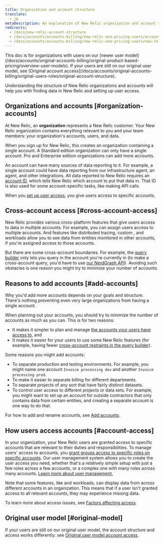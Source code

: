 ```yaml
---
title: Organization and account structure
translate:
  - jp
metaDescription: An explanation of New Relic organization and account structure.
redirects:
  - /docs/new-relic-account-structure
  - /docs/accounts/accounts-billing/new-relic-one-pricing-users/account-user-structure
  - /docs/accounts/accounts-billing/new-relic-one-pricing-users/new-relic-account-structure 
---
```


<Callout variant="tip">
This doc is for organizations with users on our [newer user model](/docs/accounts/original-accounts-billing/original-product-based-pricing/overview-user-models). If your users are still on our original user model, see [Original account access](/docs/accounts/original-accounts-billing/original-users-roles/original-account-structure).
</Callout>

Understanding the structure of New Relic organizations and accounts will help you with finding data in New Relic and setting up user access. 

## Organizations and accounts [#organization-accounts]

At New Relic, an **organization** represents a New Relic customer. Your New Relic organization contains everything relevant to you and your team members: your organization's accounts, users, and data.

When you sign up for New Relic, this creates an organization containing a single account. A Standard edition organization can only have a single account. Pro and Enterprise edition organizations can add more accounts. 

An account can have many sources of data reporting to it. For example, a single account could have data reporting from our infrastructure agent, an <InlinePopover type="apm" /> agent, and other integrations. All data reported to New Relic requires an [account ID](/docs/accounts/accounts-billing/account-structure/account-id), which tells New Relic which account to put that data in. That ID is also used for some account-specific tasks, like making API calls. 

When you [set up user access](#account-access), you give users access to specific accounts. 

## Cross-account access [#cross-account-access]

New Relic provides various cross-platform features that give users access to data in multiple accounts. For example, you can assign users access to multiple accounts. And features like distributed tracing, custom <InlinePopover type="dashboards" />, and workloads allow you to see data from entities monitored in other accounts, if you're assigned access to those accounts. 

But there are some cross-account boundaries. For example, the [query builder](/docs/query-your-data/explore-query-data/query-builder/introduction-query-builder) only lets you query in the account you're currently in (to make a cross-account query, you'd have to use [our NerdGraph API](/docs/apis/nerdgraph/examples/nerdgraph-nrql-tutorial)). Avoiding such obstacles is one reason you might try to minimize your number of accounts. 

## Reasons to add accounts [#add-accounts]

Why you'd add more accounts depends on your goals and structure. There's nothing preventing even very large organizations from having a single account. 

When planning out your accounts, you should try to minimize the number of accounts as much as you can. This is for two reasons:

* It makes it simpler to plan and manage [the accounts your users have access to](#account-access), and
* It makes it easier for your users to use some New Relic features (for example, having fewer [cross-account restraints in the query builder](#cross-account-access)).

Some reasons you might add accounts: 

* To separate production and testing environments. For example, you might name one account `Invoice processing dev` and another `Invoice processing prod`.
* To make it easier to separate billing for different departments. 
* To separate projects of any sort that have fairly distinct datasets. 
* To control user access to different projects or data sets. For example, you might want to set up an account for outside contractors that only contains data from certain entities, and creating a separate account is one way to do that. 

For how to add and rename accounts, see [Add accounts](/docs/accounts/accounts-billing/account-structure/add-accounts). 

## How users access accounts [#account-access]

In your organization, your New Relic users are granted access to specific accounts that are relevant to their duties and responsibilities. To manage users' access to accounts, you [grant groups access to specific roles on specific accounts](/docs/accounts/accounts-billing/new-relic-one-user-management/user-management-concepts#understand-concepts). Our user management system allows you to create the user access you need, whether that's a relatively simple setup with just a few roles across a few accounts, or a complex one with many roles across many accounts. [Learn more about user management.](/docs/accounts/accounts-billing/new-relic-one-user-management)

Note that some features, like <InlinePopover type="dashboards" /> and workloads, can display data from across different accounts in an organization. This means that if a user isn't granted access to all relevant accounts, they may experience missing data.

To learn more about access issues, see [Factors affecting access](/docs/accounts/accounts-billing/account-structure/factors-affecting-access-features-data/).

## Original user model [#original-model]

If your users are still on our original user model, the account structure and access works differently: see [Original user model account access](/docs/accounts/original-accounts-billing/original-users-roles/original-account-structure).


